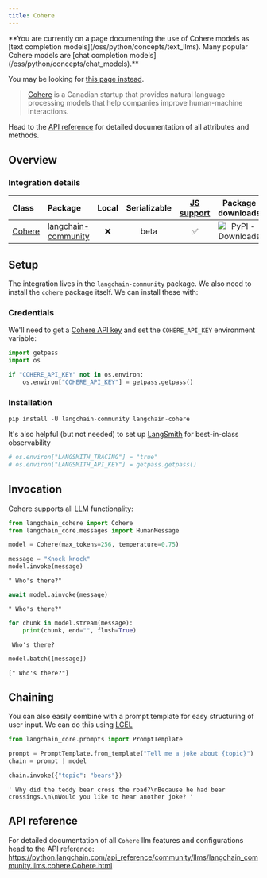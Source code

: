 ```yaml
---
title: Cohere
---
```


<Warning>
**You are currently on a page documenting the use of Cohere models as [text completion models](/oss/python/concepts/text_llms). Many popular Cohere models are [chat completion models](/oss/python/concepts/chat_models).**


You may be looking for [this page instead](/oss/python/integrations/chat/cohere/).
</Warning>

>[Cohere](https://cohere.ai/about) is a Canadian startup that provides natural language processing models that help companies improve human-machine interactions.

Head to the [API reference](https://python.langchain.com/api_reference/community/llms/langchain_community.llms.cohere.Cohere.html) for detailed documentation of all attributes and methods.

## Overview
### Integration details

| Class | Package | Local | Serializable | [JS support](https://js.langchain.com/docs/integrations/llms/cohere/) | Package downloads | Package latest |
| :--- | :--- | :---: | :---: |  :---: | :---: | :---: |
| [Cohere](https://python.langchain.com/api_reference/community/llms/langchain_community.llms.cohere.Cohere.html) | [langchain-community](https://python.langchain.com/api_reference/community/index.html) | ❌ | beta | ✅ | ![PyPI - Downloads](https://img.shields.io/pypi/dm/langchain_community?style=flat-square&label=%20) | ![PyPI - Version](https://img.shields.io/pypi/v/langchain_community?style=flat-square&label=%20) |


## Setup

The integration lives in the `langchain-community` package. We also need to install the `cohere` package itself. We can install these with:

### Credentials

We'll need to get a [Cohere API key](https://cohere.com/) and set the `COHERE_API_KEY` environment variable:


```python
import getpass
import os

if "COHERE_API_KEY" not in os.environ:
    os.environ["COHERE_API_KEY"] = getpass.getpass()
```

### Installation


```python
pip install -U langchain-community langchain-cohere
```

It's also helpful (but not needed) to set up [LangSmith](https://smith.langchain.com/) for best-in-class observability


```python
# os.environ["LANGSMITH_TRACING"] = "true"
# os.environ["LANGSMITH_API_KEY"] = getpass.getpass()
```

## Invocation

Cohere supports all [LLM](/docs/how_to#llms) functionality:


```python
from langchain_cohere import Cohere
from langchain_core.messages import HumanMessage
```


```python
model = Cohere(max_tokens=256, temperature=0.75)
```


```python
message = "Knock knock"
model.invoke(message)
```



```output
" Who's there?"
```



```python
await model.ainvoke(message)
```



```output
" Who's there?"
```



```python
for chunk in model.stream(message):
    print(chunk, end="", flush=True)
```
```output
 Who's there?
```

```python
model.batch([message])
```



```output
[" Who's there?"]
```


## Chaining

You can also easily combine with a prompt template for easy structuring of user input. We can do this using [LCEL](/oss/python/concepts/lcel)


```python
from langchain_core.prompts import PromptTemplate

prompt = PromptTemplate.from_template("Tell me a joke about {topic}")
chain = prompt | model
```


```python
chain.invoke({"topic": "bears"})
```



```output
' Why did the teddy bear cross the road?\nBecause he had bear crossings.\n\nWould you like to hear another joke? '
```


## API reference

For detailed documentation of all `Cohere` llm features and configurations head to the API reference: https://python.langchain.com/api_reference/community/llms/langchain_community.llms.cohere.Cohere.html
